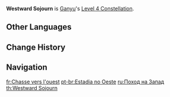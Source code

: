 {{Constellation Infobox
|image       = Constellation Westward Sojourn.png
|description = Opponents standing within the AoE of [[Celestial Shower]] take increased DMG. This effect strengthens over time.<br />Increased DMG taken begins at 5% and increases by 5% every 3s, up to a maximum of 25%.<br />The effect lingers for 3s after the opponent leaves the AoE.
|level       = 4
|character   = Ganyu
|utility1    = DMG Bonus
|utility2    = Enemy DMG Reduction Decrease
}}
'''Westward Sojourn''' is [[Ganyu]]'s [[Level 4 Constellation]].

==Other Languages==
{{Other Languages
|en      = Westward Sojourn
|zhs     = 西狩
|zhs_rm  = Xī Shòu
|zht     = 西狩
|zht_rm  = Xī Shòu
|zh_tl   = Hunting Westward
|ja      = 西狩
|ja_rm   = Seishu{{Assumed}}
|ja_tl   = Hunting Westward
|ko      = 서수(西狩)
|ko_rm   = Seosu
|ko_tl   = Hunting Westward
|es      = Viaje al Oeste
|es_tl   = Journey to the West
|fr      = Chasse vers l'ouest
|fr_tl   = Hunting Westward
|ru      = Поход на Запад
|ru_tl   = Quest for West
|th      = Westward Sojourn
|vi      = Tây Thú
|vi_tl   = 
|de      = Aufbruch gen Westen
|de_tl   = Westbound Departure
|id      = Westward Sojourn
|pt      = Estadia no Oeste
|pt_tl   = Stay in the West
|pt_note = In the context of "A Stay in the West"
|tr      = Batıya Yolculuk
|tr_tl   = 
|it      = Viaggio verso ovest
|it_tl   = Westward Journey
}}

==Change History==
{{Change History|1.2}}

==Navigation==
{{Talent Navbox|Ganyu}}

[[fr:Chasse vers l'ouest]]
[[pt-br:Estadia no Oeste]]
[[ru:Поход на Запад]]
[[th:Westward Sojourn]]